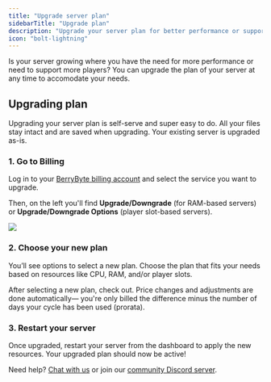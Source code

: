 ```yaml
---
title: "Upgrade server plan"
sidebarTitle: "Upgrade plan"
description: "Upgrade your server plan for better performance or support more players"
icon: "bolt-lightning"
---
```


Is your server growing where you have the need for more performance or need to support more players? You can upgrade the plan of your server at any time to accomodate your needs.

## Upgrading plan

Upgrading your server plan is self-serve and super easy to do. All your files stay intact and are saved when upgrading. Your existing server is upgraded as-is.

### 1. Go to Billing

Log in to your [BerryByte billing account](https://billing.berrybyte.net/login) and select the service you want to upgrade.

Then, on the left you'll find **Upgrade/Downgrade** (for RAM-based servers) or **Upgrade/Downgrade Options** (player slot-based servers).

<Frame>
  <img src="/images/upgrade-01.png" />
</Frame>

### 2. Choose your new plan

You’ll see options to select a new plan. Choose the plan that fits your needs based on resources like CPU, RAM, and/or player slots.

After selecting a new plan, check out. Price changes and adjustments are done automatically— you're only billed the difference minus the number of days your cycle has been used (prorata).

### 3. Restart your server

Once upgraded, restart your server from the dashboard to apply the new resources. Your upgraded plan should now be active!

Need help? [Chat with us](https://berrybyte.net/contact) or join our [community Discord server](https://discord.com/invite/Pv8DMpXtma).